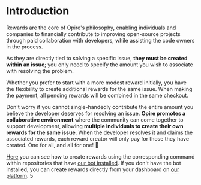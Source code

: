 # Introduction

Rewards are the core of Opire's philosophy, enabling individuals and companies to financially contribute to improving open-source projects through paid collaboration with developers, while assisting the code owners in the process.

As they are directly tied to solving a specific issue, **they must be created within an issue**; you only need to specify the amount you wish to associate with resolving the problem.

Whether you prefer to start with a more modest reward initially, you have the flexibility to create additional rewards for the same issue. When making the payment, all pending rewards will be combined in the same checkout.

Don't worry if you cannot single-handedly contribute the entire amount you believe the developer deserves for resolving an issue. **Opire promotes a collaborative environment** where the community can come together to support development, allowing **multiple individuals to create their own rewards for the same issue**. When the developer resolves it and claims the associated rewards, each reward creator will only pay for those they have created. One for all, and all for one! 🤝

[Here](/overview/commands#create-reward) you can see how to create rewards using the corresponding command within repositories that have [our bot installed](/overview/install-bot). If you don't have the bot installed, you can create rewards directly from your dashboard on [our platform](https://app.opire.dev/dashboard/creator/rewards).
5